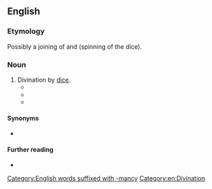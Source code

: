 ==English==

===Etymology===
Possibly a joining of {{m|en|astragalomancy}} and {{m|en|gyromancy}} (spinning of the dice).

===Noun===
{{en-noun|-}}

# Divination by [[dice]].
#* {{quote-book|lang=en|title=Man, Myth & Magic: An Illustrated Encyclopedia of the Supernatural|author=Richard Cavendish|year=1970|passage=Known as astragalomancy or '''astragyromancy''', this method is supposed, righdy or wrongly, to make clear to man the designs of providence, the will of the gods, the decrees of fate. }}
#* {{quote-book|lang=en|passage=ASTRAGALOMANCY or '''ASTRAGYROMANCY''': Divination with dice, ranging from crude bones with primitive markings to cubes bearing spots, letters, or cabalistic symbols, all interpreted by the bone caster.|title=Gibson Complete Illust. Bk Div. & Prophecy|year=1973}}
#* {{quote-book|lang=en|title=Max Maven's book of fortunetelling|page=45|author=Max Maven|year=1992|passage=This is an extremely simple form of sortilege related to astragalomancy or '''astragyromancy''' (from the Greek ''astragalos'', meaning "vertebra, knucklebone"), which began about 5,000 years ago.}}

====Synonyms====
* {{l|en|astragalomancy}}

====Further reading====
* {{pedialite|Astragalomancy}}

[[Category:English words suffixed with -mancy]]
[[Category:en:Divination]]